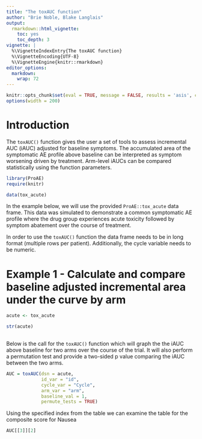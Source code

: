 ```yaml
---
title: "The toxAUC function"
author: "Brie Noble, Blake Langlais"
output:
  rmarkdown::html_vignette:
    toc: yes
    toc_depth: 3
vignette: |
  %\VignetteIndexEntry{The toxAUC function}
  %\VignetteEncoding{UTF-8}
  %\VignetteEngine{knitr::rmarkdown}
editor_options: 
  markdown: 
    wrap: 72
---
```


```r

knitr::opts_chunk$set(eval = TRUE, message = FALSE, results = 'asis', comment='')
options(width = 200)

```

# Introduction

The `toxAUC()` function gives the user a set of tools to assess incremental AUC (iAUC) adjusted for baseline symptoms. The accumulated area of the symptomatic AE profile above baseline can be interpreted as symptom worsening driven by treatment. Arm-level iAUCs can be compared statistically using the function parameters. 

```r
library(ProAE)
require(knitr)

data(tox_acute)

```


In the example below, we will use the provided `ProAE::tox_acute` data
frame. This data was simulated to demonstrate a common symptomatic AE
profile where the drug group experiences acute toxicity followed by
symptom abatement over the course of treatment.

In order to use the `toxAUC()` function the data frame needs to be in
long format (multiple rows per patient). Additionally, the cycle
variable needs to be numeric. 


# Example 1 - Calculate and compare baseline adjusted incremental area under the curve by arm

```r

acute <- tox_acute

str(acute)
  
```

Below is the call for the `toxAUC()` function which will graph the the iAUC above baseline for two arms over the course of the trial. It will also perform a permutation test and provide a two-sided p value comparing the iAUC between the two arms.

```r

AUC = toxAUC(dsn = acute,
             id_var = "id",
             cycle_var = "Cycle",
             arm_var = "arm",
             baseline_val = 1,
             permute_tests = TRUE)


```

Using the specified index from the table we can examine the table for the composite
score for Nausea

```r

AUC[[3]][2]

```

